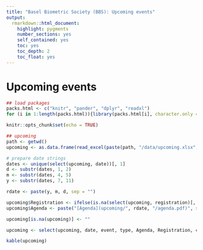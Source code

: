 ```yaml
---
title: "Basel Biometric Society (BBS): Upcoming events"
output: 
  rmarkdown::html_document:
    highlight: pygments
    number_sections: yes
    self_contained: yes
    toc: yes
    toc_depth: 2
    toc_float: yes
---
```


# Upcoming events

```r
## load packages
packs.html <- c("knitr", "pander", "dplyr", "readxl")
for (i in 1:length(packs.html)){library(packs.html[i], character.only = TRUE)}

knitr::opts_chunk$set(echo = TRUE)

## upcoming   
path <- getwd()
upcoming <- as.data.frame(read_excel(paste(path, "/data/upcoming.xlsx", sep = ""), col_types = NULL))

# prepare date strings
dates <- unique(select(upcoming, date))[, 1]
d <- substr(dates, 1, 2)
m <- substr(dates, 4, 5)
y <- substr(dates, 7, 11)

rdate <- paste(y, m, d, sep = "")

upcoming$Registration <- ifelse(is.na(select(upcoming, registration)[, 1]), "", paste("[Registration](", select(upcoming, registration)[, 1], ")", sep = ""))
upcoming$Agenda <- paste("[Agenda](upcoming/", rdate, "/agenda.pdf)", sep = "")

upcoming[is.na(upcoming)] <- ""

upcoming <- select(upcoming, date, event, type, Agenda, Registration, comment) %>% rename("Date" = date, "Event" = event, "Type of event" = type, "Comment" = comment)
```

```r
kable(upcoming)
```